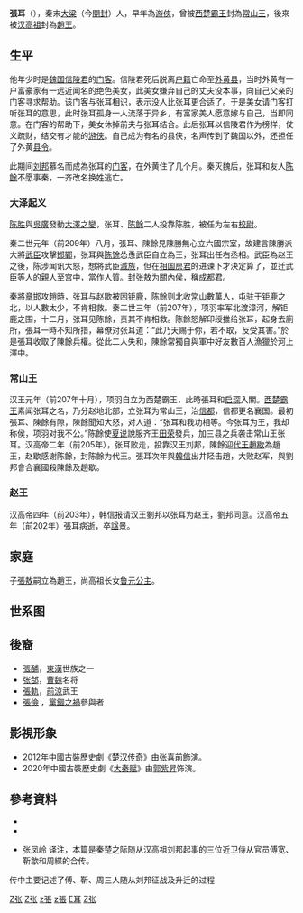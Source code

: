{{Otheruses|张耳 (消歧义)|other=同名或類似名的其它條目}}
'''張耳'''（{{bd|？||前202年|catIdx=Z张}}），秦末[[大梁|大梁]]（今[[開封|開封]]）人，早年為[[游俠|游俠]]，曾被[[項羽|西楚霸王]]封為[[常山王|常山王]]，後來被[[汉高祖|汉高祖]]封為[[趙王|趙王]]。

== 生平 ==
他年少时是[[魏国|魏国]][[信陵君|信陵君]]的[[门客|门客]]。信陵君死后脱离[[户籍|户籍]]亡命至[[外黄县|外黄县]]，当时外黄有一户富豪家有一远近闻名的绝色美女，此美女嫌弃自己的丈夫没本事，向自己父亲的门客寻求帮助。该门客与张耳相识，表示没人比张耳更合适了。于是美女请门客打听张耳的意思，此时张耳孤身一人流落于异乡，有富家美人愿意嫁与自己，当即同意。在门客的帮助下，美女休掉前夫与张耳结合。此后张耳以信陵君作为榜样，仗义疏财，结交有才能的[[游侠|游侠]]。自己成为有名的县侠，名声传到了魏国以外，还担任了外黄[[县令|县令]]。

此期间[[刘邦|刘邦]]慕名而成為张耳的[[门客|门客]]，在外黄住了几个月。秦灭魏后，张耳和友人[[陈餘|陈餘]]不愿事秦，一齐改名换姓逃亡。

===大泽起义===
[[陈胜|陈胜]]與[[吳廣|吳廣]]發動[[大澤之變|大澤之變]]，张耳、[[陈餘|陈餘]]二人投靠陈胜，被任为左右[[校尉|校尉]]。

秦二世元年（前209年）八月，張耳、陳餘見陳勝無心立六國宗室，故建言陳勝派大將[[武臣|武臣]]攻擊[[邯鄲|邯鄲]]，张耳與[[陈馀|陈馀]]怂恿武臣自立為王，张耳出任右丞相。武臣為赵王之後，陈涉闻讯大怒，想將武臣[[滅族|滅族]]，但在[[相国|相国]][[房君|房君]]的进谏下才決定算了，並迁武臣等人的親人至宫中，當作[[人質|人質]]。封张敖为[[關內侯|關內侯]]，稱成都君。

秦將[[章邯|章邯]]攻趙時，张耳与赵歇被困[[钜鹿|钜鹿]]，陈餘则北收[[常山|常山]]數萬人，屯驻于钜鹿之北，以人數太少，不肯相救。秦二世三年（前207年），项羽率军北渡漳河，解钜鹿之围，十二月，张耳见陈餘，责其不肯相救。陈餘怒解印绶推给张耳，起身去廁所，張耳一時不知所措，幕僚对张耳道：“此乃天赐于你，若不取，反受其害。”於是張耳收取了陳餘兵權。從此二人失和，陳餘常獨自與軍中好友數百人漁獵於河上澤中。

===常山王===
汉王元年（前207年十月），项羽自立为西楚霸王，此時張耳和[[启琛|启琛]]入關。[[项羽|西楚霸王]]素闻张耳之名，乃分赵地北部，立张耳为常山王，治[[信都|信都]]，信都更名襄国。最初張耳、陳餘有隙，陳餘聞知大怒，对人道：“张耳和我功相等。今张耳为王，我却称侯，项羽对我不公。”陈餘使[[夏说|夏说]]說服齐王[[田荣|田荣]]發兵，加三县之兵袭击常山王张耳。汉高帝二年（前205年），张耳败走，投靠汉王刘邦，陳餘迎[[代王|代王]][[趙歇|趙歇]]為趙王，赵歇感谢陈餘，封陈餘为代王。張耳次年與[[韓信|韓信]]出井陉击趙，大败赵军，與劉邦會合襄國殺陳餘及趙歇。

===赵王===
汉高帝四年（前203年），韩信报请汉王劉邦以张耳为赵王，劉邦同意。汉高帝五年（前202年）張耳病逝，卒[[諡|諡]]景。

==家庭==
子[[張敖|張敖]]嗣立為趙王，尚高祖长女[[鲁元公主|鲁元公主]]。

==世系图==
<center>
{{chart/start}}
{{chart| | | | | | | | | Er |Er=赵景王张耳}}
{{chart| | | | | | | | | |)|-|-|-|-|-|-|-|.| }}
{{chart| | | | | | | | | Ao| | | | | | Mo |Ao=宣平武侯[[张敖|张敖]]|Mo=□}}
{{chart| |,|-|-|-|v|-|-|-|(| | | | | | | |!}}
{{chart| Ch | | Sh | | Ya | | | | | | Mo |Ch=新都侯[[张侈|张侈]]|Sh=乐昌侯[[张寿|张寿]]|Ya=宣平共侯[[张偃|张偃]]|Mo=□}}
{{chart| | | | | | | | | |)|-|-|-|.| | | |!}}
{{chart| | | | | | | | | Ou | | Mo | | Mo |Ou=宣平哀侯[[张欧_(宣平侯)|张欧]]|Mo=□}}
{{chart| | | | | |,|-|-|-|(| | | |!| | | |!}}
{{chart| | | | | Wa | | Gg | | Mo | | Su |Wa=宣平侯[[张王|张王]]|Gg=睢陵侯[[张广国|张广国]]|Mo=□|Su=[[张遂_(西汉)|张遂]]}}
{{chart| | | | | | | | | |!| | | |!}}
{{chart| | | | | | | | | Ch | | Qj |Ch=睢陵侯[[张昌_(西汉)|张昌]]|Qj=宣平侯[[张庆忌|张庆忌]]|Mo=□}}
{{chart/end}}
</center>

==後裔==
*[[張酺|張酺]]，[[東漢|東漢]]世族之一
*[[张郃|张郃]]，[[曹魏|曹魏]]名将
*[[張軌|張軌]]，[[前涼|前涼]]武王
*[[張儉|張儉]] ，[[黨錮之禍|黨錮之禍]]參與者

== 影視形象 ==
*2012年中國古裝歷史劇《[[楚汉传奇|楚汉传奇]]》由[[张喜前|张喜前]]飾演。
*2020年中國古裝歷史劇《[[大秦赋|大秦赋]]》由[[郭紫昇|郭紫昇]]饰演。

==參考資料==
*{{wikisource history link|史記|089|張耳　陳餘}}
*{{wikisource history link|漢書|032}}
*{{wikisource history link|史记|098|傅靳蒯成列传第三十八}}张凤岭 译注，本篇是秦楚之际随从汉高祖刘邦起事的三位近卫侍从官员傅宽、靳歙和周緤的合传。
传中主要记述了傅、靳、周三人随从刘邦征战及升迁的过程


{{start box}}
{{s-before|首任}}
{{s-title|[[西汉|西汉]][[赵王|赵王]]|前203年—前202年}}
{{s-after|[[张敖|张敖]]}}
{{end box}}

{{项羽十八诸侯}}
{{汉初异姓王}}
{{秦末汉初人物}}

[[Category:西漢軍事人物|Z张]]
[[Category:汉朝异姓王|Z张]]
[[Category:汉朝外戚|z張]]
[[Category:開封人|z張]]
[[Category:张姓|E耳]]
[[Category:楚漢戰爭人物|Z张]]